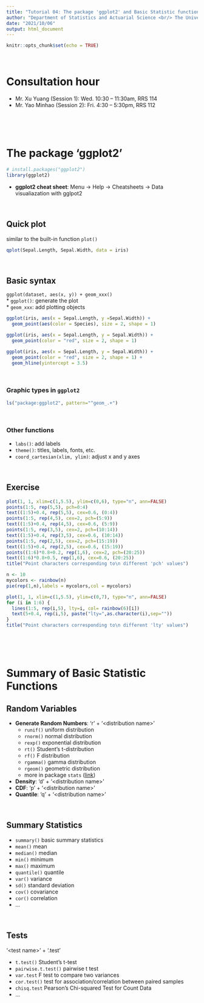 ---
title: "Tutorial 04: The package 'ggplot2' and Basic Statistic functions"
author: "Department of Statistics and Actuarial Science <br/> The University of Hong Kong"
date: "2021/10/06"
output: html_document
---

```{r setup, include=FALSE}
knitr::opts_chunk$set(echo = TRUE)
```
\ 

# Consultation hour
* Mr. Xu Yuang (Session 1): Wed. 10:30 – 11:30am, RRS 114
* Mr. Yao Minhao (Session 2): Fri. 4:30 – 5:30pm, RRS 112

&nbsp;

&nbsp;


# The package 'ggplot2'
```{r}
# install.packages("ggplot2")
library(ggplot2)
```
- **ggplot2 cheat sheet**: Menu -> Help -> Cheatsheets -> Data visualiazation with gglpot2

&nbsp;

## Quick plot 
similar to the built-in function `plot()`
```{r}
qplot(Sepal.Length, Sepal.Width, data = iris)
```
\ 

## Basic syntax
`ggplot(dataset, aes(x, y)) + geom_xxx()`  
* `ggplot()`: generate the plot  
* `geom_xxx`: add plotting objects  

```{r}
ggplot(iris, aes(x = Sepal.Length, y =Sepal.Width)) + 
  geom_point(aes(color = Species), size = 2, shape = 1)

ggplot(iris, aes(x = Sepal.Length, y = Sepal.Width)) + 
  geom_point(color = "red", size = 2, shape = 1)

ggplot(iris, aes(x = Sepal.Length, y = Sepal.Width)) + 
  geom_point(color = "red", size = 2, shape = 1) + 
  geom_hline(yintercept = 3.5)
```
\ 


### Graphic types in `ggplot2`
```{r}
ls("package:ggplot2", pattern="^geom_.+")
```
\ 

### Other functions
* `labs()`: add labels
* `theme()`: titles, labels, fonts, etc.
* `coord_cartesian(xlim, ylim)`: adjust x and y axes

&nbsp;



## Exercise
```{r eval=FALSE}
plot(1, 1, xlim=c(1,5.5), ylim=c(0,6), type="n", ann=FALSE)
points(1:5, rep(5,5), pch=0:4)
text((1:5)+0.4, rep(5,5), cex=0.6, (0:4)) 
points(1:5, rep(4,5), cex=2, pch=(5:9)) 
text((1:5)+0.4, rep(4,5), cex=0.6, (5:9))
points(1:5, rep(3,5), cex=2, pch=(10:14))
text((1:5)+0.4, rep(3,5), cex=0.6, (10:14))
points(1:5, rep(2,5), cex=2, pch=(15:19))
text((1:5)+0.4, rep(2,5), cex=0.6, (15:19))
points((1:6)*0.8+0.2, rep(1,6), cex=2, pch=(20:25))
text((1:6)*0.8+0.5, rep(1,6), cex=0.6, (20:25))
title("Point characters corresponding to\n different 'pch' values")

n <- 10
mycolors <- rainbow(n)
pie(rep(1,n),labels = mycolors,col = mycolors)

plot(1, 1, xlim=c(1,5.5), ylim=c(0,7), type="n", ann=FALSE)
for (i in 1:6) {
  lines(1:5, rep(i,5), lty=i, col= rainbow(6)[i])
  text(5+0.4, rep(i,5), paste("lty=",as.character(i),sep=""))
}
title("Point characters corresponding to\n different 'lty' values")
```
\ 

&nbsp;


# Summary of Basic Statistic Functions

## Random Variables

* **Generate Random Numbers**: 'r' + '\<distribution name\>'
  * `runif()` uniform distribution
  * `rnorm()` normal distribution
  * `rexp()` exponential distribution
  * `rt()` Student's t-distribution
  * `rf()` F distribution
  * `rgamma()` gamma distribution
  * `rgeom()` geometric distribution
  * more in package `stats` ([link](https://stat.ethz.ch/R-manual/R-devel/library/stats/html/00Index.html))
* **Density**: 'd' + '\<distribution name\>'
* **CDF**: 'p' + '\<distribution name\>'
* **Quantile**: 'q' + '\<distribution name\>'

&nbsp;


## Summary Statistics
* `summary()` basic summary statistics
* `mean()` mean
* `median()` median
* `min()` minimum
* `max()` maximum
* `quantile()` quantile
* `var()` variance
* `sd()` standard deviation
* `cov()` covariance
* `cor()` correlation
* ...

&nbsp;


## Tests  
'\<test name\>' + '.test'

* `t.test()` Student's t-test
* `pairwise.t.test()` pairwise t test
* `var.test` F test to compare two variances
* `cor.test()` test for association/correlation between paired samples
* `chisq.test` Pearson's Chi-squared Test for Count Data
* ...
